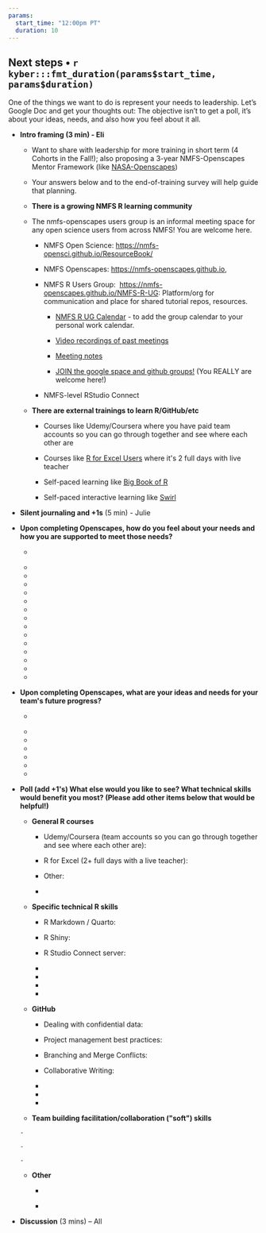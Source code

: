 ```yaml
---
params: 
  start_time: "12:00pm PT"
  duration: 10
---
```


## Next steps • `r kyber:::fmt_duration(params$start_time, params$duration)`

One of the things we want to do is represent your needs to leadership. Let's Google Doc and get your thoughts out: The objective isn't to get a poll, it's about your ideas, needs, and also how you feel about it all.

-   **Intro framing (3 min) - Eli**

    -   Want to share with leadership for more training in short term (4 Cohorts in the Fall!); also proposing a 3-year NMFS-Openscapes Mentor Framework (like [NASA-Openscapes](https://nasa-openscapes.github.io))

    -   Your answers below and to the end-of-training survey will help guide that planning. 

    -   **There is a growing NMFS R learning community**

    -   The nmfs-openscapes users group is an informal meeting space for any open science users from across NMFS! You are welcome here. 

        -   NMFS Open Science: <https://nmfs-opensci.github.io/ResourceBook/> 

        -   NMFS Openscapes: [https://nmfs-openscapes.github.io](https://nmfs-openscapes.github.io/),

        -   NMFS R Users Group:  [https://nmfs-openscapes.github.io/NMFS-R-UG](https://nmfs-openscapes.github.io/NMFS-R-UG/): Platform/org for communication and place for shared tutorial repos, resources. 

            -   [NMFS R UG Calendar](https://calendar.google.com/calendar/u/0?cid=bm9hYS5nb3ZfNjByZm43bWw5cnBjaGw2M3ZzNGFmOW4wMThAZ3JvdXAuY2FsZW5kYXIuZ29vZ2xlLmNvbQ) - to add the group calendar to your personal work calendar.

            -   [Video recordings of past meetings](https://drive.google.com/drive/folders/18aigqwzSzzq_VFRGCN2trfQzgQ8B_L_G?usp=sharing)

            -   [Meeting notes](https://docs.google.com/document/d/1mrgtrSXVtPCTxrpBa_0ZbxEsnK9vcQzs6RIV3f-OTPw/edit?usp=sharing) 

            -   [JOIN the google space and github groups!](https://docs.google.com/spreadsheets/d/1WwiGAf7Lmrx3sdrif3R-IhIJiXUIFBHydloixY6fWuo/edit?usp=sharing) (You REALLY are welcome here!)

        -   NMFS-level RStudio Connect

    -   **There are external trainings to learn R/GitHub/etc**

        -   Courses like Udemy/Coursera where you have paid team accounts so you can go through together and see where each other are

        -   Courses like [R for Excel Users](https://rstudio-conf-2020.github.io/r-for-excel/) where it\'s 2 full days with live teacher

        -   Self-paced learning like [Big Book of R](https://www.bigbookofr.com/)

        -   Self-paced interactive learning like [Swirl](https://swirlstats.com/) 

-   **Silent journaling and +1s** (5 min) - Julie

-   **Upon completing Openscapes, how do you feel about your needs and how you are supported to meet those needs?**

    -   ‎

    -   

    -   

    -   

    -   

    -   

    -   

    -   

    -   

    -   

    -   

    -   

    -   

    -   

    -   

-   **Upon completing Openscapes, what are your ideas and needs for your team\'s future progress?**

    -    

    -   

    -   

    -   

    -   

    -   

    -   

-   **Poll (add +1\'s) What else would you like to see? What technical skills would benefit you most? (Please add other items below that would be helpful!)**

    -   **General R courses**

        -   Udemy/Coursera (team accounts so you can go through together and see where each other are): 

        -   R for Excel (2+ full days with a live teacher): 

        -   Other:

        -   

    -   **Specific technical R skills**

        -   R Markdown / Quarto: 

        -   R Shiny:

        -   R Studio Connect server:

        -   

        -   

        -   

        -   

    -   **GitHub**

        -   Dealing with confidential data: 

        -   Project management best practices:

        -   Branching and Merge Conflicts:

        -   Collaborative Writing: 

        -   

        -   

        -   

    -    **Team building facilitation/collaboration (\"soft\") skills**

        -    

        -   

        -   

    -   **Other**

        -    

        -   

-   **Discussion** (3 mins) -- All

